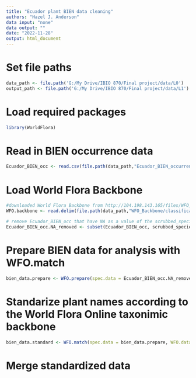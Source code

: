 ```yaml
---
title: "Ecuador plant BIEN data cleaning"
authors: "Hazel J. Anderson"
data input: "none"
data output: ""
date: "2022-11-28"
output: html_document
---
```

# Set file paths
```r
data_path <- file.path('G:/My Drive/IBIO 870/Final project/data/L0')
output_path <- file.path('G:/My Drive/IBIO 870/Final project/data/L1')
```

# Load required packages
```r
library(WorldFlora)
```

# Read in BIEN occurrence data
```r
Ecuador_BIEN_occ <- read.csv(file.path(data_path,"Ecuador_BIEN_occurrence.csv"))
```

# Load World Flora Backbone
```r
#downloaded World Flora Backbone from http://104.198.143.165/files/WFO_Backbone/_WFOCompleteBackbone/WFO_Backbone.zip
WFO.backbone <- read.delim(file.path(data_path,"WFO_Backbone/classification.txt"))
```

```r
# remove Ecuador_BIEN_occ that have NA as a value of the scrubbed_species_binomial column
Ecuador_BIEN_occ.NA_removed <- subset(Ecuador_BIEN_occ, scrubbed_species_binomial != "NA") 
```


# Prepare BIEN data for analysis with WFO.match
```r
bien_data.prepare <- WFO.prepare(spec.data = Ecuador_BIEN_occ.NA_removed, spec.full = "scrubbed_species_binomial", species.2.flag = TRUE, verbose = TRUE, counter = TRUE)
```

# Standarize plant names according to the World Flora Online taxonimic backbone
```r
bien_data.standard <- WFO.match(spec.data = bien_data.prepare, WFO.data = WFO.backbone, spec.name = "scrubbed_species_binomial", counter = TRUE)
```


# Merge standardized data
```r
```